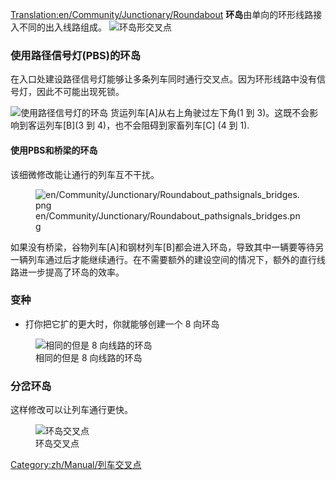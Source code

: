 [[Translation:en/Community/Junctionary/Roundabout]]
{{zh/Manual/Junctions/导航菜单}}
'''环岛'''由单向的环形线路接入不同的出入线路组成。
[[File:en/Community/Junctionary/Roundabout.png|none|frame|环岛形交叉点]]

{{zh/社区/交叉点/交叉点评价指标|廉价|1|0|0|1.5|0||0|0|1|1|||抛锚列车可能会瘫痪 2 个路段，甚至整个交叉点|
*可最多同时处理2辆列车
*把它扩的再大点，你就能够创建一个 8 向环岛
*会导致交通堵塞
*面积: 6 x 6
}}

===使用路径信号灯(PBS)的环岛===
在入口处建设路径信号灯能够让多条列车同时通行交叉点。因为环形线路中没有信号灯，因此不可能出现死锁。

[[File:en/Community/Junctionary/Roundabout pathsignals.png|none|frame|使用路径信号灯的环岛]]
货运列车[A]从右上角驶过左下角(1 到 3)。这既不会影响到客运列车[B](3 到 4)，也不会阻碍到家畜列车[C] (4 到 1).

{{zh/社区/交叉点/交叉点评价指标|廉价|1|0|0|1.5|0||0|0|0||3||抛锚列车会瘫痪单条线路，也可能瘫痪除 1 条线路外的所有线路|
*低成本，低占地面积，相对高效
}}

====使用PBS和桥梁的环岛====
该细微修改能让通行的列车互不干扰。

[[File:en/Community/Junctionary/Roundabout pathsignals bridges.png]]

如果没有桥梁，谷物列车[A]和钢材列车[B]都会进入环岛，导致其中一辆要等待另一辆列车通过后才能继续通行。在不需要额外的建设空间的情况下，额外的直行线路进一步提高了环岛的效率。
{{zh/社区/交叉点/交叉点评价指标|廉价|1|0|1|1.5|0||0|0|0||3||抛锚列车会瘫痪单条线路，也可能瘫痪除 1 条线路外的所有线路|}}

===变种===
*打你把它扩的更大时，你就能够创建一个 8 向环岛
[[File:en/Community/Junctionary/Basic Roundabout 8-way.png|none|frame|相同的但是 8 向线路的环岛]]

===分岔环岛===

这样修改可以让列车通行更快。

[[File:en/Community/Junctionary/Split Roundabout.png|none|frame|环岛交叉点]]

{{zh/社区/交叉点/交叉点评价指标|廉价|1|0|0|3.5|0||0|0|1|1|||抛锚火车会瘫痪整个交叉点|
*可同时处理7-8辆列车
*列车数量少于 8 辆时造成交通堵塞情况的可能性很低
*面积: 33 x 33
}}

[[Category:zh/Manual/列车交叉点]]